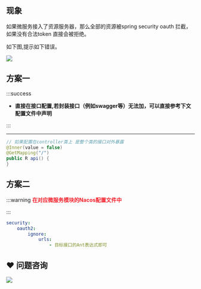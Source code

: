 ## 现象


如果微服务接入了资源服务器，那么全部的资源被spring security oauth 拦截，如果没有合法token 直接会被拒绝。

如下图,提示如下错误。

![](https://cdn.nlark.com/yuque/0/2020/jpeg/283679/1599313987030-1d13cd7b-bf62-4652-9345-9bc75cd14d35.jpeg)



## 方案一


:::success
+ **直接在接口配置,若封装接口（例如swagger等）无法加，可以直接参考下文配置文件中声明**

:::

****

```java
// 如果配置在controller类上 是整个类的接口对外暴露
@Inner(value = false)
@GetMapping("/")
public R api() {
}
```



## 方案二


:::warning
**<font style="color:#F5222D;">在对应微服务模块的Nacos配置文件中</font>**

:::



```yaml
security:
	oauth2:
		ignore:
			urls: 
				- 目标接口的Ant表达式即可
```



## ❤  问题咨询
![](https://cdn.nlark.com/yuque/0/2022/gif/283679/1662563973685-c22e9831-db66-42b5-973f-886d25d1e0e7.gif)

